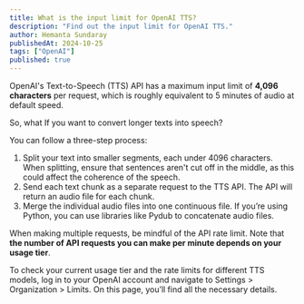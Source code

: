 ```yaml
---
title: What is the input limit for OpenAI TTS?
description: "Find out the input limit for OpenAI TTS."
author: Hemanta Sundaray
publishedAt: 2024-10-25
tags: ["OpenAI"]
published: true
---
```



<BlogPostLayout frontmatter={frontmatter}>

OpenAI's Text-to-Speech (TTS) API has a maximum input limit of **4,096 characters** per request, which is roughly equivalent to 5 minutes of audio at default speed.

So, what If you want to convert longer texts into speech?

You can follow a three-step process:

1. Split your text into smaller segments, each under 4096 characters. When splitting, ensure that sentences aren't cut off in the middle, as this could affect the coherence of the speech.
2. Send each text chunk as a separate request to the TTS API. The API will return an audio file for each chunk.
3. Merge the individual audio files into one continuous file. If you’re using Python, you can use libraries like Pydub to concatenate audio files.

When making multiple requests, be mindful of the API rate limit. Note that **the number of API requests you can make per minute depends on your usage tier**.

To check your current usage tier and the rate limits for different TTS models, log in to your OpenAI account and navigate to Settings > Organization > Limits. On this page, you’ll find all the necessary details.

</BlogPostLayout>
